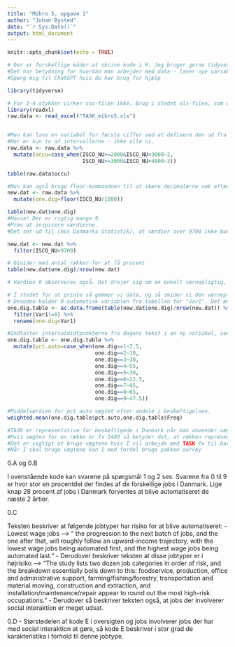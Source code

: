 ```yaml
---
title: "Mikro 5, opgave 1"
author: "Johan Bysted"
date: "`r Sys.Date()`"
output: html_document
---
```


```r
knitr::opts_chunk$set(echo = TRUE)
```

```r
# Der er forskellige måder at skrive kode i R. Jeg bruger gerne tidyverse.
#Det har betydning for hvordan man arbejder med data - laver nye variable, fjerner observationer osv.
#Spørg mig til ChatGPT hvis du har brug for hjælp

library(tidyverse)

# For 3-4 stykker virker csv-filen ikke. Brug i stedet xls-filen, som også er på moodle
library(readxl)
raw.data <- read_excel("TASK_mikro5.xls")


#Man kan lave en variabel for første ciffer ved at definere den ud fra intervaller
#Her er kun to af intervallerne - ikke alle ni.
raw.data <- raw.data %>%
  mutate(occu=case_when(ISCO_NU>=2000&ISCO_NU<3000~2,
                        ISCO_NU>=3000&ISCO_NU<4000~3))

table(raw.data$occu)

#Man kan også bruge floor-kommandoen til at skære decimalerne væk efter man har divideret med 1000
new.dat <- raw.data %>%
  mutate(one.dig=floor(ISCO_NU/1000))

table(new.dat$one.dig)
#Hovsa! Der er rigtig mange 9.
#Prøv at inspicere værdierne.
#Det ser ud til (hos Danmarks Statistik), at værdier over 9700 ikke burde eksistere

new.dat <- new.dat %>%
  filter(ISCO_NU<9700)

# Divider med antal rækker for at få procent
table(new.dat$one.dig)/nrow(new.dat)

# Værdien 0 observeres også. Det drejer sig om en enkelt værnepligtig, som har sneget sig med i data.

# I stedet for at printe så gemmer vi data, og så smider vi den værnepligtige ud
# Desuden kalder R automatisk variablen fra tabellen for "Var1". Det ændres tilbage til one.dig
one.dig.table <- as.data.frame(table(new.dat$one.dig)/nrow(new.dat)) %>%
  filter(Var1!=0) %>%
  rename(one.dig=Var1)

#Indtaster intervalmidtpunkterne fra dagens tekst i en ny variabel, som jeg kalder pct.auto
one.dig.table <- one.dig.table %>%
  mutate(pct.auto=case_when(one.dig==1~7.5,
                            one.dig==2~10,
                            one.dig==3~30,
                            one.dig==4~55,
                            one.dig==5~30,
                            one.dig==6~22.5,
                            one.dig==7~45,
                            one.dig==8~65,
                            one.dig==9~47.5))

#Middelværdien for pct auto vægtet efter andele i beskæftigelsen.
weighted.mean(one.dig.table$pct.auto,one.dig.table$Freq)

#TASK er repræsentative for beskæftigede i Danmark når man anvender vægten pervgt.
#Hvis vægten for en række er fx 1400 så betyder det, at rækken repræsenterer 1400 personer i arbejde
#Det er vigtigt at bruge vægtene hvis I vil arbejde med TASK fx til bachelorprojektet, men det er ikke nødvendigt i kurset her.
#Når I skal bruge vægtene kan I med fordel bruge pakken survey
```

0.A og 0.B

I ovenstående kode kan svarene på spørgsmål 1 og 2 ses. Svarene fra 0 til 9 er hvor stor en procentdel der findes af de forskellige jobs i Danmark. Lige knap 28 procent af jobs i Danmark forventes at blive automatiseret de næste 2 årtier. 

0.C

Teksten beskriver at følgende jobtyper har risiko for at blive automatiseret: 
- Lowest wage jobs --> " the progression to the next batch of jobs, and the one after that, will roughly follow an upward-income trajectory, with the lowest wage jobs being automated first, and the highest wage jobs being automated last."
- Derudover beskriver teksten at disse jobtyper er i højrisiko --> "The study lists two dozen job categories in order of risk, and the breakdown essentially boils down to this: foodservice, production, office and administrative support, farming/fishing/forestry, transportation and material moving, construction and extraction, and installation/maintenance/repair appear to round out the most high-risk occupations."
- Derudover så beskriver teksten også, at jobs der involverer social interaktion er meget udsat. 

0.D
- Størstedelen af kode E i oversigten og jobs involverer jobs der har med social interaktion at gøre, så kode E beskriver i stor grad de karakteristika i forhold til denne jobtype. 

